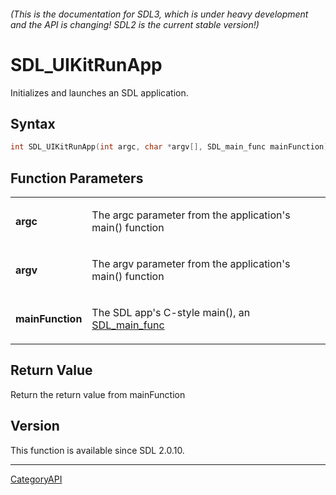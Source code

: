 ====== (This is the documentation for SDL3, which is under heavy development and the API is changing! SDL2 is the current stable version!) ======
= SDL_UIKitRunApp =

Initializes and launches an SDL application.

== Syntax ==

<syntaxhighlight lang='c'>
int SDL_UIKitRunApp(int argc, char *argv[], SDL_main_func mainFunction);
</syntaxhighlight>

== Function Parameters ==

{|
|'''argc'''
|The argc parameter from the application's main() function
|-
|'''argv'''
|The argv parameter from the application's main() function
|-
|'''mainFunction'''
|The SDL app's C-style main(), an [[SDL_main_func]]
|}

== Return Value ==

Return the return value from mainFunction

== Version ==

This function is available since SDL 2.0.10.

----
[[CategoryAPI]]


